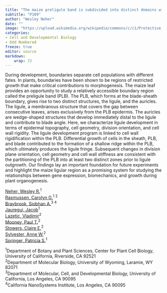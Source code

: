 ```yaml
---
title: "The maize preligule band is subdivided into distinct domains with contrasting cellular properties prior to ligule outgrowth"
subtitle: "P109"
author: "Wesley Neher"
date: ""
image: "https://upload.wikimedia.org/wikipedia/commons/c/c1/Protective_Coleoptile_Tip_in_Zea_Mays_Embryo_%2847691344541%29.jpg"
categories: 
- Cell and Developmental Biology
- Odd Numbered
freeze: true
editor: source
markdown: 
    wrap: 72
---
```


During development, boundaries separate cell populations with different fates. In plants, boundaries have been shown to be regions of restricted growth that make critical contributions to morphogenesis. The maize leaf provides an opportunity to study a relatively accessible boundary region called the preligule band (PLB). The PLB, which forms at the blade-sheath boundary, gives rise to two distinct structures, the ligule, and the auricles. The ligule, a membranous structure that covers the gap between consecutive leaves, arises exclusively from the PLB epidermis. The auricles are wedge-shaped structures that develop immediately distal to the ligule and contribute to blade angle. Here, we characterize ligule development in terms of epidermal topography, cell geometry, division orientation, and cell wall rigidity. The ligule development program is linked to cell wall rigidification within the PLB. Differential growth of cells in the sheath, PLB, and blade contributed to the formation of a shallow ridge within the PLB, which ultimately produces the ligule fringe. Subsequent changes in division plane orientation, cell geometry and cell wall stiffness are consistent with the partitioning of the PLB into at least two distinct zones prior to ligule outgrowth. Our findings lay an important foundation for future experiments and highlight the maize ligular region as a promising system for studying the relationships between gene expression, biomechanics, and growth during plant organogenesis.

<a href='mailto:wnehe001@ucr.edu'>Neher, Wesley R.</a><sup>1</sup><br><a href='mailto:crasmussen@ucr.edu'>Rasmussen, Carolyn G.</a><sup>1 2</sup><br><a href='mailto:siobhanb@ucle.edu'>Braybrook, Siobhan A.</a><sup>3 4</sup><br><a href='mailto:jjaur019@ucr.edu'>Jauregui, Jacob</a><sup>1</sup><br><a href='mailto:vlazetic@ucsd.edu'>Lazetic, Vladimir</a><sup>2</sup><br><a href='mailto:paultimothymooney@gmail.com'>Mooney, Paul T.</a><sup>2</sup><br><a href='mailto:clairestowers@usf.edu'>Stowers, Claire E.</a><sup>2</sup><br><a href='mailto:asylvester@mbl.edu'>Sylvester, Anne W.</a><sup>2</sup><br><a href='mailto:pspringer@ucr.edu'>Springer, Patricia S.</a><sup>1</sup><br>

<sup>1</sup>Department of Botany and Plant Sciences, Center for Plant Cell Biology, University of California, Riverside, CA 92521<br><sup>2</sup>Department of Molecular Biology, University of Wyoming, Laramie, WY 82071<br><sup>3</sup>Department of Molecular, Cell, and Developmental Biology, University of California, Los Angeles, CA 90095<br><sup>4</sup>California NanoSystems Institute, Los Angeles, CA 90095<br>